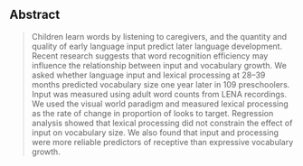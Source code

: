 Abstract
------------------------------------------------------------------------

> Children learn words by listening to caregivers, and the quantity and
> quality of early language input predict later language development.
> Recent research suggests that word recognition efficiency may
> influence the relationship between input and vocabulary growth. We
> asked whether language input and lexical processing at 28–39 months
> predicted vocabulary size one year later in 109 preschoolers. Input
> was measured using adult word counts from LENA recordings. We used the
> visual world paradigm and measured lexical processing as the rate of
> change in proportion of looks to target. Regression analysis showed
> that lexical processing did not constrain the effect of input on
> vocabulary size. We also found that input and processing were more
> reliable predictors of receptive than expressive vocabulary growth.
